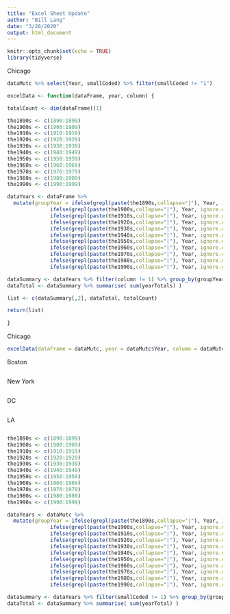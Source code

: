 ```yaml
---
title: "Excel Sheet Update"
author: "Bill Lang"
date: "3/20/2020"
output: html_document
---
```


```r
knitr::opts_chunk$set(echo = TRUE)
library(tidyverse)
```

Chicago 

```r
dataMutc %>% select(Year, smallCoded) %>% filter(smallCoded != "1")
```



```r
excelData <- function(dataFrame, year, column) {

totalCount <- dim(dataFrame)[1]

the1890s <- c(1890:1899)
the1900s <- c(1900:1909)
the1910s <- c(1910:1919)
the1920s <- c(1920:1929)
the1930s <- c(1930:1939)
the1940s <- c(1940:1949)
the1950s <- c(1950:1959)
the1960s <- c(1960:1969)
the1970s <- c(1970:1979)
the1980s <- c(1980:1989)
the1990s <- c(1990:1999)

dataYears <- dataFrame %>% 
  mutate(groupYear = ifelse(grepl(paste(the1890s,collapse="|"), Year, ignore.case = TRUE), 1890, 
              ifelse(grepl(paste(the1900s,collapse="|"), Year, ignore.case = TRUE), 1900, 
              ifelse(grepl(paste(the1910s,collapse="|"), Year, ignore.case = TRUE), 1910, 
              ifelse(grepl(paste(the1920s,collapse="|"), Year, ignore.case = TRUE), 1920,
              ifelse(grepl(paste(the1930s,collapse="|"), Year, ignore.case = TRUE), 1930, 
              ifelse(grepl(paste(the1940s,collapse="|"), Year, ignore.case = TRUE), 1940,
              ifelse(grepl(paste(the1950s,collapse="|"), Year, ignore.case = TRUE), 1950,
              ifelse(grepl(paste(the1960s,collapse="|"), Year, ignore.case = TRUE), 1960,
              ifelse(grepl(paste(the1970s,collapse="|"), Year, ignore.case = TRUE), 1970,
              ifelse(grepl(paste(the1980s,collapse="|"), Year, ignore.case = TRUE), 1980,
              ifelse(grepl(paste(the1990s,collapse="|"), Year, ignore.case = TRUE), 1990, "???"))))))))))))

dataSummary <- dataYears %>% filter(column != 1) %>% group_by(groupYear) %>% summarise(yearTotals = n())
dataTotal <- dataSummary %>% summarise( sum(yearTotals) ) 

list <- c(dataSummary[,2], dataTotal, totalCount)

return(list)
  
}
```

Chicago

```r
excelData(dataFrame = dataMutc, year = dataMutc$Year, column = dataMutc$smallCoded)
```

Boston 

```r

```

New York

```r

```

DC 

```r

```

LA 

```r

```











```r
the1890s <- c(1890:1899)
the1900s <- c(1900:1909)
the1910s <- c(1910:1919)
the1920s <- c(1920:1929)
the1930s <- c(1930:1939)
the1940s <- c(1940:1949)
the1950s <- c(1950:1959)
the1960s <- c(1960:1969)
the1970s <- c(1970:1979)
the1980s <- c(1980:1989)
the1990s <- c(1990:1999)
```


```r
dataYears <- dataMutc %>% 
  mutate(groupYear = ifelse(grepl(paste(the1890s,collapse="|"), Year, ignore.case = TRUE), 1890, 
              ifelse(grepl(paste(the1900s,collapse="|"), Year, ignore.case = TRUE), 1900, 
              ifelse(grepl(paste(the1910s,collapse="|"), Year, ignore.case = TRUE), 1910, 
              ifelse(grepl(paste(the1920s,collapse="|"), Year, ignore.case = TRUE), 1920,
              ifelse(grepl(paste(the1930s,collapse="|"), Year, ignore.case = TRUE), 1930, 
              ifelse(grepl(paste(the1940s,collapse="|"), Year, ignore.case = TRUE), 1940,
              ifelse(grepl(paste(the1950s,collapse="|"), Year, ignore.case = TRUE), 1950,
              ifelse(grepl(paste(the1960s,collapse="|"), Year, ignore.case = TRUE), 1960,
              ifelse(grepl(paste(the1970s,collapse="|"), Year, ignore.case = TRUE), 1970,
              ifelse(grepl(paste(the1980s,collapse="|"), Year, ignore.case = TRUE), 1980,
              ifelse(grepl(paste(the1990s,collapse="|"), Year, ignore.case = TRUE), 1990, "???"))))))))))))

dataSummary <- dataYears %>% filter(smallCoded != 1) %>% group_by(groupYear) %>% summarise(yearTotal = n())
dataTotal <- dataSummary %>% summarise( sum(yearTotal) ) 
```

